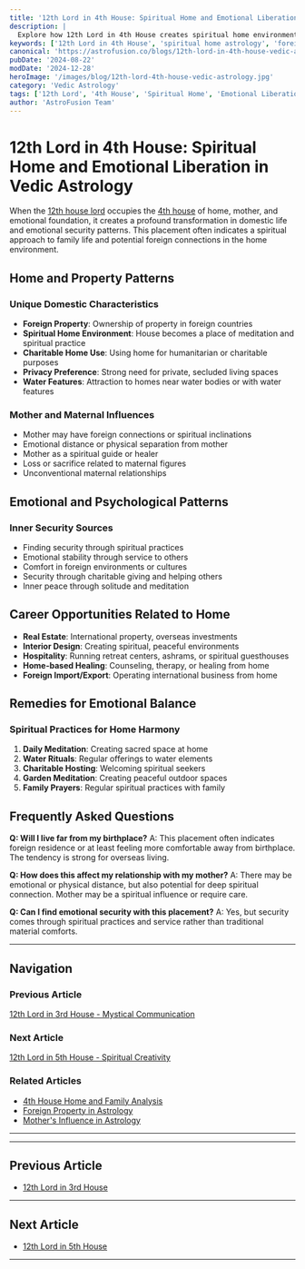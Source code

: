 ```yaml
---
title: '12th Lord in 4th House: Spiritual Home and Emotional Liberation in Vedic Astrology'
description: |
  Explore how 12th Lord in 4th House creates spiritual home environment, foreign family connections, emotional release through surrender, and transformative domestic life patterns in Vedic astrology.
keywords: ['12th Lord in 4th House', 'spiritual home astrology', 'foreign family connections', 'emotional liberation', 'domestic transformation', 'mystical mother influence', 'vedic astrology home', 'property overseas', 'subconscious family patterns', 'spiritual domestic life']
canonical: 'https://astrofusion.co/blogs/12th-lord-in-4th-house-vedic-astrology'
pubDate: '2024-08-22'
modDate: '2024-12-28'
heroImage: '/images/blog/12th-lord-4th-house-vedic-astrology.jpg'
category: 'Vedic Astrology'
tags: ['12th Lord', '4th House', 'Spiritual Home', 'Emotional Liberation', 'Foreign Property', 'Family Transformation', 'Domestic Spirituality']
author: 'AstroFusion Team'
---
```


# 12th Lord in 4th House: Spiritual Home and Emotional Liberation in Vedic Astrology

When the [12th house lord](/blogs/12th-house-vedic-astrology) occupies the [4th house](/blogs/4th-house-vedic-astrology) of home, mother, and emotional foundation, it creates a profound transformation in domestic life and emotional security patterns. This placement often indicates a spiritual approach to family life and potential foreign connections in the home environment.

## Home and Property Patterns

### Unique Domestic Characteristics
- **Foreign Property**: Ownership of property in foreign countries
- **Spiritual Home Environment**: House becomes a place of meditation and spiritual practice
- **Charitable Home Use**: Using home for humanitarian or charitable purposes
- **Privacy Preference**: Strong need for private, secluded living spaces
- **Water Features**: Attraction to homes near water bodies or with water features

### Mother and Maternal Influences
- Mother may have foreign connections or spiritual inclinations
- Emotional distance or physical separation from mother
- Mother as a spiritual guide or healer
- Loss or sacrifice related to maternal figures
- Unconventional maternal relationships

## Emotional and Psychological Patterns

### Inner Security Sources
- Finding security through spiritual practices
- Emotional stability through service to others
- Comfort in foreign environments or cultures
- Security through charitable giving and helping others
- Inner peace through solitude and meditation

## Career Opportunities Related to Home
- **Real Estate**: International property, overseas investments
- **Interior Design**: Creating spiritual, peaceful environments
- **Hospitality**: Running retreat centers, ashrams, or spiritual guesthouses
- **Home-based Healing**: Counseling, therapy, or healing from home
- **Foreign Import/Export**: Operating international business from home

## Remedies for Emotional Balance

### Spiritual Practices for Home Harmony
1. **Daily Meditation**: Creating sacred space at home
2. **Water Rituals**: Regular offerings to water elements
3. **Charitable Hosting**: Welcoming spiritual seekers
4. **Garden Meditation**: Creating peaceful outdoor spaces
5. **Family Prayers**: Regular spiritual practices with family

## Frequently Asked Questions

**Q: Will I live far from my birthplace?**
A: This placement often indicates foreign residence or at least feeling more comfortable away from birthplace. The tendency is strong for overseas living.

**Q: How does this affect my relationship with my mother?**
A: There may be emotional or physical distance, but also potential for deep spiritual connection. Mother may be a spiritual influence or require care.

**Q: Can I find emotional security with this placement?**
A: Yes, but security comes through spiritual practices and service rather than traditional material comforts.

---

## Navigation

### Previous Article
[12th Lord in 3rd House - Mystical Communication](/blogs/12th-lord-in-3rd-house-vedic-astrology)

### Next Article  
[12th Lord in 5th House - Spiritual Creativity](/blogs/12th-lord-in-5th-house-vedic-astrology)

### Related Articles
- [4th House Home and Family Analysis](/blogs/4th-house-vedic-astrology)
- [Foreign Property in Astrology](/blogs/foreign-property-astrology)
- [Mother's Influence in Astrology](/blogs/mother-influence-astrology)

---
---

## Previous Article
- [12th Lord in 3rd House](101203_12th_Lord_in_3rd_House.mdx)

---

## Next Article
- [12th Lord in 5th House](101205_12th_Lord_in_5th_House.mdx)

---
